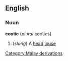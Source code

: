 ==English==
===Noun===
{{wikipedia}}
'''cootie''' (''plural'' cooties)
#(''slang'') A [[head]] [[louse]]
[[Category:Malay derivations]]